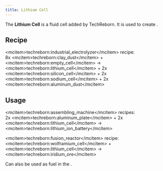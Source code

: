 ```yaml
---
title: Lithium Cell
---
```


<ItemImage file="lithium_cell" alt="Lithium Cell" size="200" />


The **Lithium Cell** is a fluid cell added by TechReborn. It is used to create <McItem slug="techreborn:lithium_ion_battery" inline={true}/>.

## Recipe

\<mcitem\>techreborn:industrial_electrolyzer\</mcitem\> recipe:\
8x \<mcitem\>techreborn:clay_dust\</mcitem\> + \<mcitem\>techreborn:empty_cell\</mcitem\> -\> \<mcitem\>techreborn:lithium_cell\</mcitem\> + 2x \<mcitem\>techreborn:silicon_cell\</mcitem\> + 2x \<mcitem\>techreborn:sodium_cell\</mcitem\> + 2x \<mcitem\>techreborn:aluminum_dust\</mcitem\>

## Usage

\<mcitem\>techreborn:assembling_machine\</mcitem\> recipes:\
2x \<mcitem\>techreborn:aluminum_plate\</mcitem\> + 2x \<mcitem\>techreborn:lithium_cell\</mcitem\> -\> \<mcitem\>techreborn:lithium_ion_battery\</mcitem\>

\<mcitem\>techreborn:fusion_reactor\</mcitem\> recipe:\
\<mcitem\>techreborn:wolframium_cell\</mcitem\> + \<mcitem\>techreborn:lithium_cell\</mcitem\> -\> \<mcitem\>techreborn:iridium_ore\</mcitem\>

Can also be used as fuel in the <McItem slug="techreborn:semifluid_generator" inline={true}/>.
